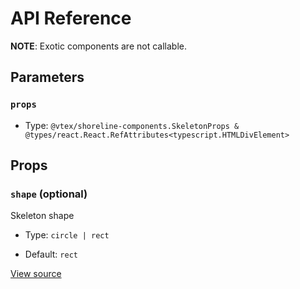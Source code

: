 # API Reference

**NOTE**: Exotic components are not callable.

## Parameters

### `props`

- Type: `@vtex/shoreline-components.SkeletonProps & @types/react.React.RefAttributes<typescript.HTMLDivElement>`

## Props

### `shape` (optional)

Skeleton shape

- Type: `circle | rect`

- Default: `rect`

[View source](https://github.com/vtex/shoreline/blob/6607228b2/packages/components/src/skeleton/skeleton.tsx#L4)
